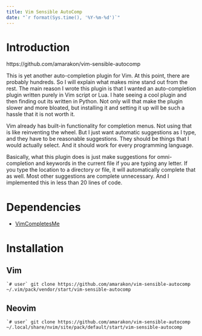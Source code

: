 ```yaml
---
title: Vim Sensible AutoComp
date: "`r format(Sys.time(), '%Y-%m-%d')`"
---
```


# Introduction

https://github.com/amarakon/vim-sensible-autocomp

This is yet another auto-completion plugin for Vim.
At this point, there are probably hundreds.
So I will explain what makes mine stand out from the rest.
The main reason I wrote this plugin is that I wanted an auto-completion plugin
written purely in Vim script or Lua.
I hate seeing a cool plugin and then finding out its written in Python.
Not only will that make the plugin slower and more bloated, but installing it
and setting it up will be such a hassle that it is not worth it.

Vim already has built-in functionality for completion menus.
Not using that is like reinventing the wheel.
But I just want automatic suggestions as I type, and they have to be reasonable
suggestions.
They should be things that I would actually select.
And it should work for every programming language.

Basically, what this plugin does is just make suggestions for omni-completion
and keywords in the current file if you are typing any letter.
If you type the location to a directory or file, it will automatically complete
that as well.
Most other suggestions are complete unnecessary.
And I implemented this in less than 20 lines of code.

# Dependencies

- [VimCompletesMe](https://github.com/ackyshake/VimCompletesMe)

# Installation

## Vim

```shell
`# user` git clone https://github.com/amarakon/vim-sensible-autocomp ~/.vim/pack/vendor/start/vim-sensible-autocomp
```


## Neovim

```shell
`# user` git clone https://github.com/amarakon/vim-sensible-autocomp ~/.local/share/nvim/site/pack/default/start/vim-sensible-autocomp
```
